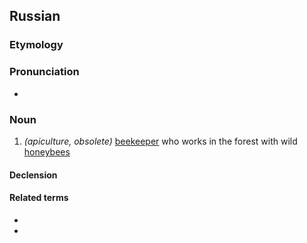 ==Russian==

===Etymology===
{{affix|ru|борть|-ник}}

===Pronunciation===
* {{ru-IPA|бо́ртник}}

===Noun===
{{ru-noun+|бо́ртник|a=an}}

# ''(apiculture, obsolete)'' [[beekeeper]] who works in the forest with wild [[honeybee]]s

====Declension====
{{ru-noun-table|бо́ртник|a=an}}

====Related terms====
* {{l|ru|борть}}
* {{l|ru|бортничество}}

{{topics|ru|Beekeeping|Male occupations}}